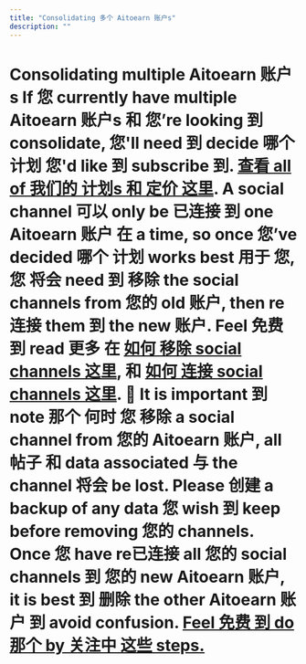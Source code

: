 ```yaml
---
title: "Consolidating 多个 Aitoearn 账户s"
description: ""
---
```


# Consolidating multiple Aitoearn 账户s If 您 currently have multiple Aitoearn 账户s 和 您’re looking 到 consolidate, 您'll need 到 decide 哪个 计划 您'd like 到 subscribe 到. [查看 all of 我们的 计划s 和 定价 这里](https://aitoearn.com/定价). A social channel 可以 only be 已连接 到 one Aitoearn 账户 在 a time, so once 您’ve decided 哪个 计划 works best 用于 您, 您 将会 need 到 移除 the social channels from 您的 old 账户, then re连接 them 到 the new 账户. Feel 免费 到 read 更多 在 [如何 移除 social channels 这里](https://aitoearn.帮助scoutdocs.com/article/575-removing-a-channel-from-aitoearn), 和 [如何 连接 social channels 这里](https://aitoearn.帮助scoutdocs.com/article/564-连接ing-您的-channels-到-aitoearn). 📝 It is important 到 note 那个 何时 您 移除 a social channel from 您的 Aitoearn 账户, all 帖子 和 data associated 与 the channel 将会 be lost. Please 创建 a backup of any data 您 wish 到 keep before removing 您的 channels. Once 您 have re已连接 all 您的 social channels 到 您的 new Aitoearn 账户, it is best 到 删除 the other Aitoearn 账户 到 avoid confusion. [Feel 免费 到 do 那个 by 关注中 这些 steps.](https://aitoearn.帮助scoutdocs.com/article/541-how-到-取消-您的-subscription-或-删除-您的-账户)
